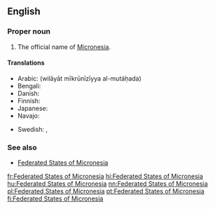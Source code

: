 ==English==

===Proper noun===
{{en-proper noun|head=[[federated|Federated]] [[state|States]] of [[Micronesia]]}}

# The official name of [[Micronesia]].

====Translations====
{{trans-top|official name of Micronesia}}
* Arabic: {{t-|ar|ولايات ميكرونيسيا المتحدة|sc=Arab}} (wilāyāt mīkrūnīzīyya al-mutáḥada)
* Bengali: {{t-|bn|মাইক্রোনেশিয়া যুক্তরাজ্য|sc=Beng}}
* Danish: {{t+|da|Mikronesiens Forenede Stater|p}}
* Finnish: {{t+|fi|Mikronesian liittovaltio}}
* Japanese: {{t-|ja|ミクロネシア連邦|sc=Jpan|tr=Mikuronesia renpō}}
* Navajo: {{tø|nv|Eʼeʼaahjí Tónteel bikáaʼgi Kéyah Yázhí dah Ndaaʼeełgo Ałhidadiidzooígíí}}
{{trans-mid}}
* Swedish: {{t+|sv|Mikronesiens federerade stater}}, {{t+|sv|Mikronesiska federationen}}
{{trans-bottom}}

===See also===
* [[w:Federated States of Micronesia|Federated States of Micronesia]]

[[fr:Federated States of Micronesia]]
[[hi:Federated States of Micronesia]]
[[hu:Federated States of Micronesia]]
[[nn:Federated States of Micronesia]]
[[pl:Federated States of Micronesia]]
[[pt:Federated States of Micronesia]]
[[fi:Federated States of Micronesia]]